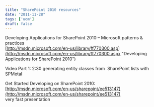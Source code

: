 ```yaml
---
title: "SharePoint 2010 resources"
date: "2011-11-28"
tags: ['uom']
draft: false
---
```


Developing Applications for SharePoint 2010 – Microsoft patterns & practices  
[http://msdn.microsoft.com/en-us/library/ff770300.asp](http://msdn.microsoft.com/en-us/library/ff770300.aspx "Developing Applications for SharePoint 2010")

Video Part 1: 2:30 generating entity classes from  SharePoint lists with SPMetal

Get Started Developing on SharePoint 2010:  
[http://msdn.microsoft.com/en-us/sharepoint/ee513147](http://msdn.microsoft.com/en-us/sharepoint/ee513147)  
very fast presentation  
